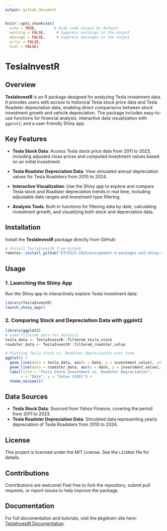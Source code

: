 ```yaml
---
output: github_document
---
```


```r
knitr::opts_chunk$set(
  echo = TRUE,        # Hide code output by default
  warning = FALSE,     # Suppress warnings in the output
  message = FALSE,     # Suppress messages in the output
  error = FALSE,
  eval = FALSE)      
```

# TeslaInvestR

## Overview

**TeslaInvestR** is an R package designed for analyzing Tesla investment data. It provides users with access to historical Tesla stock price data and Tesla Roadster depreciation data, enabling direct comparisons between stock investment growth and vehicle depreciation. The package includes easy-to-use functions for financial analysis, interactive data visualization with `ggplot2`, and a user-friendly Shiny app.

## Key Features

- **Tesla Stock Data**: Access Tesla stock price data from 2011 to 2023, including adjusted close prices and computed investment values based on an initial investment.

- **Tesla Roadster Depreciation Data**: View simulated annual depreciation values for Tesla Roadsters from 2010 to 2024.

- **Interactive Visualization**: Use the Shiny app to explore and compare Tesla stock and Roadster depreciation trends in real time, including adjustable date ranges and investment type filtering.

- **Analysis Tools**: Built-in functions for filtering data by date, calculating investment growth, and visualizing both stock and depreciation data.

## Installation

Install the **TeslaInvestR** package directly from GitHub:

```r
# Install TeslaInvestR from GitHub
remotes::install_github("ETC5523-2024/assignment-4-packages-and-shiny-apps-nnam0004")
```

## Usage

### 1. Launching the Shiny App

Run the Shiny app to interactively explore Tesla investment data:

```r
library(TeslaInvestR)
launch_shiny_app()
```

### 2. Comparing Stock and Depreciation Data with ggplot2

```r
library(ggplot2)
# Load filtered data for analysis
tesla_data <- TeslaInvestR::filtered_tesla_stock
roadster_data <- TeslaInvestR::filtered_roadster_value

# Plotting Tesla stock vs. Roadster depreciation over time
ggplot() +
  geom_line(data = tesla_data, aes(x = Date, y = investment_value), color = "blue") +
  geom_line(data = roadster_data, aes(x = date, y = investment_value), color = "red") +
  labs(title = "Tesla Stock Investment vs. Roadster Depreciation",
       x = "Date", y = "Value (USD)") +
  theme_minimal()
```

## Data Sources

- **Tesla Stock Data**: Sourced from Yahoo Finance, covering the period from 2011 to 2023.
- **Tesla Roadster Depreciation Data**: Simulated data representing yearly depreciation of Tesla Roadsters from 2010 to 2024.

## License

This project is licensed under the MIT License. See the `LICENSE` file for details.

## Contributions

Contributions are welcome! Feel free to fork the repository, submit pull requests, or report issues to help improve the package.

## Documentation

For full documentation and tutorials, visit the pkgdown site here: [TeslaInvestR Documentation](https://etc5523-2024.github.io/assignment-4-packages-and-shiny-apps-nnam0004/).
